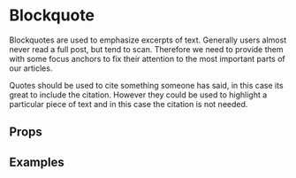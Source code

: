 
<Meta title="2 Pattern Library/2 Typography/Blockquote" component={Blockquote} />

# Blockquote
 
Blockquotes are used to emphasize excerpts of text. Generally users almost never read a full post, but tend to scan. Therefore we need to provide them with some focus anchors to fix their attention to the most important parts of our articles. 

Quotes should be used to cite something someone has said, in this case its great to include the citation. However they could be used to highlight a particular piece of text and in this case the citation is not needed.

## Props 

<ArgsTable of={Blockquote} />

## Examples 

<Canvas>
    <Story name="With Citation">
        <Blockquote 
            quote="Yeah, but your scientists were so preoccupied with whether or not they could, they didn't stop to think if they should." 
            citation="Ian Malcolm"
        />
    </Story>
</Canvas>

<Canvas>
    <Story name="Without Citation">
        <Blockquote 
            quote="Yeah, but your scientists were so preoccupied with whether or not they could, they didn't stop to think if they should." 
        />
    </Story>
</Canvas>
